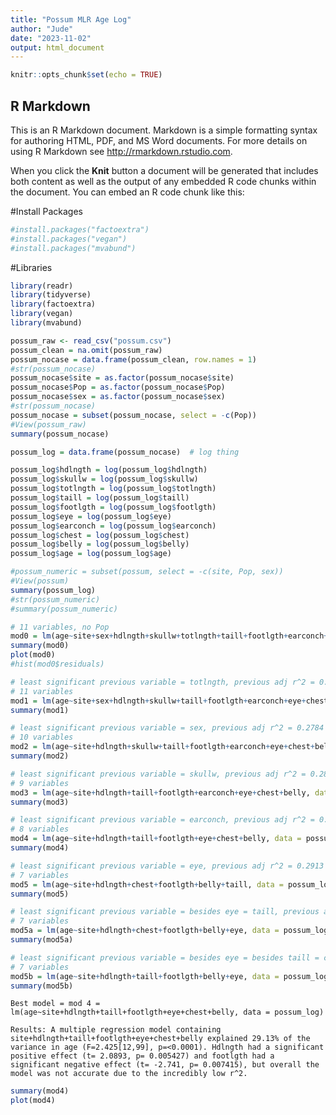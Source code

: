 ```yaml
---
title: "Possum MLR Age Log"
author: "Jude"
date: "2023-11-02"
output: html_document
---
```


```r
knitr::opts_chunk$set(echo = TRUE)
```

## R Markdown

This is an R Markdown document. Markdown is a simple formatting syntax for authoring HTML, PDF, and MS Word documents. For more details on using R Markdown see <http://rmarkdown.rstudio.com>.

When you click the **Knit** button a document will be generated that includes both content as well as the output of any embedded R code chunks within the document. You can embed an R code chunk like this:

#Install Packages
```r
#install.packages("factoextra")
#install.packages("vegan")
#install.packages("mvabund")
```

#Libraries
```r
library(readr)
library(tidyverse)
library(factoextra)
library(vegan)
library(mvabund)
```

```r
possum_raw <- read_csv("possum.csv")
possum_clean = na.omit(possum_raw)
possum_nocase = data.frame(possum_clean, row.names = 1)
#str(possum_nocase)
possum_nocase$site = as.factor(possum_nocase$site)
possum_nocase$Pop = as.factor(possum_nocase$Pop)
possum_nocase$sex = as.factor(possum_nocase$sex)
#str(possum_nocase)
possum_nocase = subset(possum_nocase, select = -c(Pop))
#View(possum_raw)
summary(possum_nocase)
```


```r
possum_log = data.frame(possum_nocase)  # log thing

possum_log$hdlngth = log(possum_log$hdlngth)
possum_log$skullw = log(possum_log$skullw)
possum_log$totlngth = log(possum_log$totlngth)
possum_log$taill = log(possum_log$taill)
possum_log$footlgth = log(possum_log$footlgth)
possum_log$eye = log(possum_log$eye)
possum_log$earconch = log(possum_log$earconch)
possum_log$chest = log(possum_log$chest)
possum_log$belly = log(possum_log$belly)
possum_log$age = log(possum_log$age)

#possum_numeric = subset(possum, select = -c(site, Pop, sex))
#View(possum)
summary(possum_log)
#str(possum_numeric)
#summary(possum_numeric)
```




```r
# 11 variables, no Pop
mod0 = lm(age~site+sex+hdlngth+skullw+totlngth+taill+footlgth+earconch+eye+chest+belly, data = possum_log)
summary(mod0)
plot(mod0)
#hist(mod0$residuals)
```



```r
# least significant previous variable = totlngth, previous adj r^2 = 0.2709
# 11 variables
mod1 = lm(age~site+sex+hdlngth+skullw+taill+footlgth+earconch+eye+chest+belly, data = possum_log)
summary(mod1)
```


```r
# least significant previous variable = sex, previous adj r^2 = 0.2784
# 10 variables
mod2 = lm(age~site+hdlngth+skullw+taill+footlgth+earconch+eye+chest+belly, data = possum_log)
summary(mod2)
```

```r
# least significant previous variable = skullw, previous adj r^2 = 0.2835
# 9 variables
mod3 = lm(age~site+hdlngth+taill+footlgth+earconch+eye+chest+belly, data = possum_log)
summary(mod3)
```

```r
# least significant previous variable = earconch, previous adj r^2 = 0.2882
# 8 variables
mod4 = lm(age~site+hdlngth+taill+footlgth+eye+chest+belly, data = possum_log)
summary(mod4)
```
```r
# least significant previous variable = eye, previous adj r^2 = 0.2913
# 7 variables
mod5 = lm(age~site+hdlngth+chest+footlgth+belly+taill, data = possum_log)
summary(mod5)
```

```r
# least significant previous variable = besides eye = taill, previous adj r^2 = 0.2853 (0.2913 before this)
# 7 variables
mod5a = lm(age~site+hdlngth+chest+footlgth+belly+eye, data = possum_log)
summary(mod5a)
```
```r
# least significant previous variable = besides eye = besides taill = chest, previous adj r^2 = 0.28521
# 7 variables
mod5b = lm(age~site+hdlngth+taill+footlgth+belly+eye, data = possum_log)
summary(mod5b)
```




```{}
Best model = mod 4 = lm(age~site+hdlngth+taill+footlgth+eye+chest+belly, data = possum_log)

Results: A multiple regression model containing site+hdlngth+taill+footlgth+eye+chest+belly explained 29.13% of the variance in age (F=2.425[12,99], p=<0.0001). Hdlngth had a significant positive effect (t= 2.0893, p= 0.005427) and footlgth had a significant negative effect (t= -2.741, p= 0.007415), but overall the model was not accurate due to the incredibly low r^2.
```

```r
summary(mod4)
plot(mod4)
```






